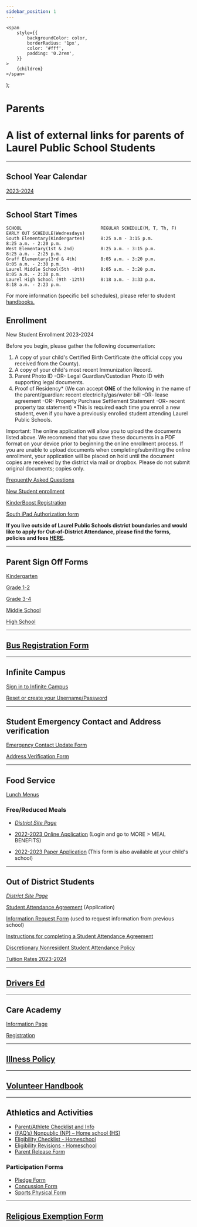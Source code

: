 ```yaml
---
sidebar_position: 1
---
```


	<span
		style={{
			backgroundColor: color,
			borderRadius: '1px',
			color: '#fff',
			padding: '0.2rem',
		}}
	>
		{children}
	</span>
);

# Parents

# A list of external links for parents of Laurel Public School Students

---

## School Year Calendar

[2023-2024](https://resources.finalsite.net/images/v1676396553/laurelk12mtus/wo1umk3mfytk1ef8dctl/2023-2024Calendar.pdf)

---

## School Start Times

```
SCHOOL                              REGULAR SCHEDULE(M, T, Th, F)              EARLY OUT SCHEDULE(Wednesdays)
South Elementary(Kindergarten)      8:25 a.m - 3:15 p.m.                       8:25 a.m. - 2:20 p.m.
West Elementary(1st & 2nd)          8:25 a.m. - 3:15 p.m.	                   8:25 a.m. - 2:25 p.m.
Graff Elementary(3rd & 4th)         8:05 a.m. - 3:20 p.m.	                   8:05 a.m. - 2:30 p.m.
Laurel Middle School(5th -8th)      8:05 a.m. - 3:20 p.m.	                   8:05 a.m. - 2:30 p.m.
Laurel High School (9th -12th)      8:18 a.m. - 3:33 p.m.	                   8:18 a.m. - 2:23 p.m.
```

For more information (specific bell schedules), please refer to student [handbooks.](/docs/category/handbooks)

## Enrollment

New Student Enrollment 2023-2024

Before you begin, please gather the following documentation:

1. A copy of your child's Certified Birth Certificate (the official copy you received from the County).
2. A copy of your child's most recent Immunization Record.
3. Parent Photo ID -OR- Legal Guardian/Custodian Photo ID with supporting legal documents.
4. Proof of Residency* (We can accept **ONE** of the following in the name of the parent/guardian: recent electricity/gas/water bill -OR- lease agreement -OR- Property Purchase Settlement Statement -OR- recent property tax statement) *This is required each time you enroll a new student, even if you have a previously enrolled student attending Laurel Public Schools.

Important: The online application will allow you to upload the documents listed above. We recommend that you save these documents in a PDF format on your device prior to beginning the online enrollment process. If you are unable to upload documents when completing/submitting the online enrollment, your application will be placed on hold until the document copies are received by the district via mail or dropbox. Please do not submit original documents; copies only.

[Frequently Asked Questions](https://resources.finalsite.net/images/v1650572439/laurelk12mtus/ofqrtc24vnowhg1ijhax/newstudentenrollmentfaqs.pdf)

[New Student enrollment](https://mtdecloud2.infinitecampus.org/campus/apps/olr/application/login/email-choose-year)

[KinderBoost Registration](https://www.laurel.k12.mt.us/fs/form-manager/view/a416189c-7aca-4a4c-a9a1-99585fe36304)

[South iPad Authorization form](https://www.laurel.k12.mt.us/fs/form-manager/view/163472d7-fb94-4614-8c96-491224717d2a)

**If you live outside of Laurel Public Schools district boundaries and would like to apply for Out-of-District Attendance,
please find the forms, policies and fees [HERE](#out-of-district-students).**

---

## Parent Sign Off Forms

[Kindergarten](https://www.laurel.k12.mt.us/fs/form-manager/view/e43f856a-1e80-48f3-842c-c4d616b26d03)

[Grade 1-2](https://www.laurel.k12.mt.us/fs/form-manager/view/eca8188a-c5b8-41b6-bcfe-080837df650a)

[Grade 3-4](https://www.laurel.k12.mt.us/fs/form-manager/view/ce17fb3b-0a13-4f5c-9a15-dac5e6200537)

[Middle School](https://www.laurel.k12.mt.us/fs/form-manager/view/b1416a37-ef6a-4fbd-815d-ffe4936ee993)

[High School](https://www.laurel.k12.mt.us/fs/form-manager/view/c6ac658a-3359-48fd-877f-8290bff1c10a)

---

## [Bus Registration Form](https://laurel.flowforms.io/busregistration)

---

## Infinite Campus

[Sign in to Infinite Campus](https://mtdecloud2.infinitecampus.org/campus/portal/laurel.jsp)

[Reset or create your Username/Password](https://laurelschools.atlassian.net/servicedesk/customer/portal/5/group/20/create/73)

---

## Student Emergency Contact and Address verification

[Emergency Contact Update Form](https://resources.finalsite.net/images/v1650572412/laurelk12mtus/vwplv5n4ys6ezwam9sse/emergencycontactupdateform-webversion.pdf)

[Address Verification Form](https://resources.finalsite.net/images/v1650572464/laurelk12mtus/q775m0znqdf9ufobu6ad/addressverificationstatementweb221.pdf)

---

## Food Service

[Lunch Menus](https://laurelsd.sodexomyway.com/)

### Free/Reduced Meals

- [_District Site Page_](https://www.laurel.k12.mt.us/parent/freereduced-meals)

- [2022-2023 Online Application](https://mtdecloud2.infinitecampus.org/campus/portal/laurel.jsp) (Login and go to MORE > MEAL BENEFITS)

- [2022-2023 Paper Application](https://drive.google.com/file/d/1PgM1r_bB8Oy3aVsQPrkCwCXip5ZGxOBv/view) (This form is also available at your child's school)

---

## Out of District Students

[_District Site Page_](https://www.laurel.k12.mt.us/parent/student-enrollment/out-of-district-students)

[Student Attendance Agreement](https://resources.finalsite.net/images/v1678808477/laurelk12mtus/etos4nrte1ajq4rzdjdq/FP-141ParentorDistrictStudentAttendanceAgreement_1.pdf) (Application)

[Information Request Form](https://resources.finalsite.net/images/v1678808578/laurelk12mtus/oizk9gvhv5sdegbzjkfj/OODInformationRequestForm23-24.pdf) (used to request information from previous school)

[Instructions for completing a Student Attendance Agreement](https://resources.finalsite.net/images/v1678808653/laurelk12mtus/lhxexaqiqmhz2i77rjzb/InstructionsforcompletinganFP-14123-24.pdf)

[Discretionary Nonresident Student Attendance Policy](https://simbli.eboardsolutions.com/Policy/ViewPolicy.aspx?S=36031292&revid=AuSEJ9MLdxE71JFLVv83lg==&ptid=amIgTZiB9plushNjl6WXhfiOQ==&secid=&PG=6&IRP=0&isPndg=false)

[Tuition Rates 2023-2024](https://resources.finalsite.net/images/v1683831857/laurelk12mtus/ziojjoymxjczeq63ztgb/TuitionRates2023-2024finalversion.pdf)

---

## [Drivers Ed](https://www.laurel.k12.mt.us/quick-links/drivers-education-classes)

---

## Care Academy

[Information Page](https://www.laurel.k12.mt.us/parent/care-academy-united-way)

[Registration](https://www.unitedwayyellowstone.org/applications-other-forms)

---

## [Illness Policy](https://resources.finalsite.net/images/v1650575693/laurelk12mtus/xbrluxdmsvs5luo43buk/illnesspolicy1.pdf)

---

## [Volunteer Handbook](https://drive.google.com/file/d/1ZBonnr1X9hJZ4gRxsNvCXDCtR0HbeFyz/view)

---

## Athletics and Activities

- [Parent/Athlete Checklist and Info](https://docs.google.com/document/d/1bsKaaUZSod55sp-5f0I7Vc2LFtqz3ZZfzZjE1__BlAo/edit)
- [(FAQ’s) Nonpublic (NP) – Home school (HS)](https://www.laurel.k12.mt.us/fs/resource-manager/view/77225d87-2ec3-441b-b5cd-f97833a6f3e2)
- [Eligibility Checklist - Homeschool](https://www.laurel.k12.mt.us/fs/resource-manager/view/f0fea885-059a-462b-964d-ba946b848689)
- [Eligibility Revisions - Homeschool](https://www.laurel.k12.mt.us/fs/resource-manager/view/9cf4aeab-71c0-4849-b2c0-7edee4ef8c79)
- [Parent Release Form](https://drive.google.com/file/d/1Lw_wtv-Fhku0xFnM5MdkrpcAF6GORqjN/view?usp=sharing)

### Participation Forms

- [Pledge Form](https://www.laurel.k12.mt.us/fs/resource-manager/view/6d05fbfd-a695-4bcd-aeae-200a8a3cb3a3)
- [Concussion Form](https://www.laurel.k12.mt.us/fs/resource-manager/view/0726482d-0aab-4957-9744-75eca02036f9)
- [Sports Physical Form](https://cdn1.sportngin.com/attachments/document/ad7e-1857956/Pre-participationPhysicalForm-2023-24.pdf)

---

## [Religious Exemption Form](https://resources.finalsite.net/images/v1650572778/laurelk12mtus/zbfsznwsycolbk4cezhy/religiousexemptionform.pdf)
